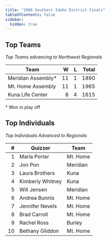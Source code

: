 ```yaml
---
title: "2000 Southern Idaho District Finals"
tableOfContents: false
sidebar:
  hidden: true
---
```


## Top Teams

*Top Teams advancing to Northwest Regionals*

| Team               |    W |    L | Total |
| ------------------ | ---: | ---: | ----: |
| Meridian Assembly* |   11 |    1 |  1890 |
| Mt. Home Assembly  |   11 |    1 |  1965 |
| Kuna Life Center   |    8 |    4 |  1615 |

\* Won in play off

## Top Individuals

*Top Individuals Advanced to Regionals*

|    # | Quizzer          | Team     |
| ---: | ---------------- | -------- |
|    1 | Marla Porter     | Mt. Home |
|    2 | Jon Pon          | Meridian |
|    3 | Laura Brothers   | Kuna     |
|    4 | Kimberly Whitney | Kuna     |
|    5 | Will Jensen      | Meridian |
|    6 | Andrea Bunnis    | Mt. Home |
|    7 | Jennifer Nevels  | Mt. Home |
|    8 | Brad Carroll     | Mt. Home |
|    9 | Rachel Ross      | Burley   |
|   10 | Bethany Gliddon  | Mt. Home |
